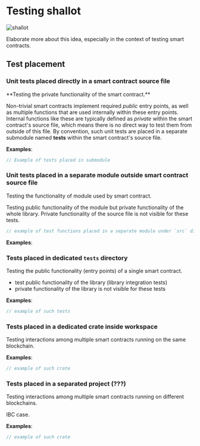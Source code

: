 
# Testing shallot

![shallot](./shallot.jpg)

<Callout emoji="🥁" type="warning">
  Elaborate more about this idea, especially in the context of testing smart
  contracts.
</Callout>

## Test placement

### Unit tests placed directly in a smart contract source file

<Callout emoji="🎯" type="info">
  **Testing the private functionality of the smart contract.**
</Callout>

Non-trivial smart contracts implement required _public_ entry points, as well as
multiple functions that are used internally within these entry points. Internal
functions like these are typically defined as _private_ within the smart
contract's source file, which means there is no direct way to test them from
outside of this file. By convention, such unit tests are placed in a separate
submodule named **tests** within the smart contract's source file.

**Examples**:

```rust
// Example of tests placed in submodule
```

### Unit tests placed in a separate module outside smart contract source file

<Callout emoji="🎯" type="info">
  Testing the functionality of module used by smart contract.
</Callout>

Testing public functionality of the module but private functionality of the
whole library. Private functionality of the source file is not visible for these
tests.

```rust
// example of test functions placed in a separate module under `src` directory
```

**Examples**:

### Tests placed in dedicated `tests` directory

<Callout emoji="🎯" type="info">
  Testing the public functionality (entry points) of a single smart contract.
</Callout>

- test public functionality of the library (library integration tests)
- private functionality of the library is not visible for these tests

**Examples**:

```rust
// example of such tests
```

### Tests placed in a dedicated crate inside workspace

<Callout emoji="🎯" type="info">
  Testing interactions among multiple smart contracts running on the same
  blockchain.
</Callout>

**Examples**:

```rust
// example of such crate
```

### Tests placed in a separated project (???)

<Callout emoji="🎯" type="info">
  Testing interactions among multiple smart contracts running on different
  blockchains.
</Callout>

IBC case.

**Examples**:

```rust
// example of such crate
```
